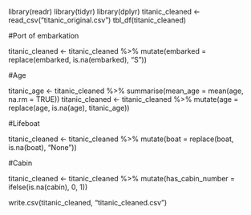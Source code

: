 library(readr)
library(tidyr)
library(dplyr)
titanic_cleaned <- read_csv("titanic_original.csv")
tbl_df(titanic_cleaned)

#Port of embarkation

titanic_cleaned <- titanic_cleaned %>% mutate(embarked = replace(embarked, is.na(embarked), "S"))

#Age

titanic_age <- titanic_cleaned %>% summarise(mean_age = mean(age, na.rm = TRUE))
titanic_cleaned <- titanic_cleaned %>% mutate(age = replace(age, is.na(age), titanic_age))

#Lifeboat

titanic_cleaned <- titanic_cleaned %>% mutate(boat = replace(boat, is.na(boat), "None"))

#Cabin

titanic_cleaned <- titanic_cleaned %>% mutate(has_cabin_number = ifelse(is.na(cabin), 0, 1))


write.csv(titanic_cleaned, "titanic_cleaned.csv")